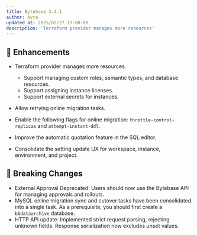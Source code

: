 ```yaml
---
title: Bytebase 3.4.1
author: Ayra
updated_at: 2025/02/27 17:00:00
description: 'Terraform provider manages more resources'
---
```



## 🎄 Enhancements

- Terraform provider manages more resources.

  - Support managing custom roles, semantic types, and database resources.
  - Support assigning instance licenses.
  - Support external secrets for instances.

- Allow retrying online migration tasks.
- Enable the following flags for online migration: `throttle-control-replicas` and `attempt-instant-ddl`.
- Improve the automatic quotation feature in the SQL editor.
- Consolidate the setting update UX for workspace, instance, environment, and project.

## 🔔 Breaking Changes

- External Approval Deprecated: Users should now use the Bytebase API for managing approvals and rollouts.
- MySQL online migration sync and cutover tasks have been consolidated into a single task. As a prerequisite, you should first create a `bbdataarchive` database.
- HTTP API update: Implemented strict request parsing, rejecting unknown fields. Response serialization now excludes unset values.

<InstallUpgrade />
